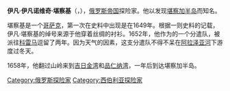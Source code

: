 {{Unreferenced|time=2017-04-03T01:38:37+00:00}}
{{expand Russian|Камчатый, Иван Иванович}}
'''伊凡·伊凡诺维奇·堪察基'''（{{lang-ru|Иван Иванович Камчатый}}，{{bd|？||1661年||}}），[[俄罗斯帝国|俄罗斯帝国]]探险家。他以发现[[堪察加半岛|堪察加半岛]]而知名。

堪察基是一个[[哥萨克|哥萨克]]，第一次在史料中出现是在1649年。根据一则史料的记载，伊凡·堪察基的绰号来源于他穿着丝绸的衬衫。1652年，他作为{{link-ru|伊凡·伊凡诺维奇·雷布罗夫|Ребров, Иван Иванович}}的一个分遣队，被派往[[科雷马|科雷马]]逗留了两年。因为天气的因素，这支分遣队不得不呆在[[阿拉泽亚河|阿拉泽亚河]]下游度过冬天。

1658年，他翻过山岭来到[[吉日金湾|吉日金湾]]和[[品仁纳湾|品仁纳湾]]，一年后到达堪察加半岛。

[[Category:俄罗斯探险家|Category:俄罗斯探险家]]
[[Category:西伯利亚探险家|Category:西伯利亚探险家]]